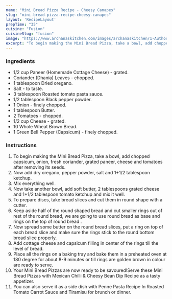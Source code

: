---
name: "Mini Bread Pizza Recipe - Cheesy Canapes"
slug: "mini-bread-pizza-recipe-cheesy-canapes"
layout: 'RecipeLayout'
prepTime: "35"
cuisine: "Fusion"
cuisineSlug: "fusion"
image: "https://www.archanaskitchen.com/images/archanaskitchen/1-Author/Pooja_Thakur/cheesy_dices.jpg"
excerpt: "To begin making the Mini Bread Pizza, take a bowl, add chopped capsicum, onion, fresh coriander, grated paneer, cheese and tomatoes after removing its seeds"
---

### Ingredients

- 1/2 cup Paneer (Homemade Cottage Cheese) - grated.
- Coriander (Dhania) Leaves - chopped.
- 1 tablespoon Dried oregano.
- Salt - to taste.
- 3 tablespoon Roasted tomato pasta sauce.
- 1/2 tablespoon Black pepper powder.
- 1 Onion - finely chopped.
- 1 tablespoon Butter.
- 2 Tomatoes - chopped.
- 1/2 cup Cheese - grated.
- 10 Whole Wheat Brown Bread.
- 1 Green Bell Pepper (Capsicum) - finely chopped.

### Instructions

1. To begin making the Mini Bread Pizza, take a bowl, add chopped capsicum, onion, fresh coriander, grated paneer, cheese and tomatoes after removing its seeds.
1. Now add dry oregano, pepper powder, salt and 1+1/2 tablespoon ketchup.
1. Mix everything well.
1. Now take another bowl, add soft butter, 2 tablespoons grated cheese and 1+1/2 tablespoon tomato ketchup and mix it well.
1. To prepare discs, take bread slices and cut them in round shape with a cutter.
1. Keep aside half of the round shaped bread and cut smaller rings out of rest of the round bread, we are going to use round bread as base and rings on the top of round bread .
1. Now spread some butter on the round bread slices, put a ring on top of each bread slice and make sure the rings stick to the round bottom bread slice properly.
1. Add cottage cheese and capsicum filling in center of the rings till the level of bread.
1. Place all the rings on a baking tray and bake them in a preheated oven at 180 degree for about 8-9 minutes or till rings are golden brown in colour are ready to serve.
1. Your Mini Bread Pizzas are now ready to be savoured!Serve these Mini Bread Pizzas with Mexican Chilli & Cheesy Bean Dip Recipe as a tasty appetizer.
1. You can also serve it as a side dish with Penne Pasta Recipe In Roasted Tomato Carrot Sauce and Tiramisu for brunch or dinner.
